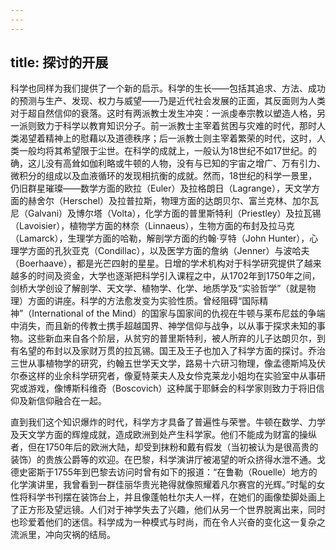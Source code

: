 ```yaml
---
---
---
```

title: 探讨的开展
---




科学也同样为我们提供了一个新的启示。科学的生长——包括其追求、方法、成功的预测与生产、发现、权力与威望——乃是近代社会发展的正面，其反面则为人类对于超自然信仰的衰落。这时有两派教士发生冲突：一派虔奉宗教以塑造人格，另一派则致力于科学以教育知识分子。前一派教士主宰着贫困与灾难的时代，那时人类渴望着精神上的慰藉以及道德秩序；后一派教士则主宰着繁荣的时代，这时，人类一般均将其希望限于尘世。在科学的成就上，一般认为18世纪不如17世纪。的确，这儿没有高耸如伽利略或牛顿的人物，没有与已知的宇宙之增广、万有引力、微积分的组成以及血液循环的发现相抗衡的成就。然而，18世纪的科学一景里，仍旧群星璀璨——数学方面的欧拉（Euler）及拉格朗日（Lagrange），天文学方面的赫舍尔（Herschel）及拉普拉斯，物理方面的达朗贝尔、富兰克林、加尔瓦尼（Galvani）及博尔塔（Volta），化学方面的普里斯特利（Priestley）及拉瓦锡（Lavoisier），植物学方面的林奈（Linnaeus），生物方面的布封及拉马克（Lamarck），生理学方面的哈勒，解剖学方面的约翰·亨特（John Hunter），心理学方面的孔狄亚克（Condillac），以及医学方面的詹纳（Jenner）与波哈夫（Boerhaave），都是光芒四射的星星。日增的学术机构对于科学研究提供了越来越多的时间及资金，大学也逐渐把科学引入课程之中，从1702年到1750年之间，剑桥大学创设了解剖学、天文学、植物学、化学、地质学及“实验哲学”（就是物理）方面的讲座。科学的方法愈发变为实验性质。曾经阻碍“国际精神”（International of the Mind）的国家与国家间的仇视在牛顿与莱布尼兹的争端中消失，而且新的传教士携手超越国界、神学信仰与战争，以从事于探求未知的事物。这些新血来自各个阶层，从贫穷的普里斯特利，被人所弃的儿子达朗贝尔，到有名望的布封以及家财万贯的拉瓦锡。国王及王子也加入了科学方面的探讨。乔治三世从事植物学的研究，约翰五世学天文学，路易十六研习物理，像孟德斯鸠及伏尔泰这样的业余科学研究者，像夏特莱夫人及女伶克莱龙小姐均在实验室中从事研究或游戏，像博斯科维奇（Boscovich）这种属于耶稣会的科学家则致力于将旧信仰及新信仰融合在一起。

直到我们这个知识爆炸的时代，科学方才具备了普遍性与荣誉。牛顿在数学、力学及天文学方面的辉煌成就，造成欧洲到处产生科学家。他们不能成为财富的操纵者，但在1750年后的欧洲大陆，却受到抹粉和戴有假发（当初被认为是很高贵的装饰）的贵族公爵等的欢迎。在巴黎，科学演讲厅被渴望的听众挤得水泄不通。戈德史密斯于1755年到巴黎去访问时曾有如下的报道：“在鲁勒（Rouelle）地方的化学演讲里，我曾看到一群佳丽华贵光艳得就像照耀着凡尔赛宫的光辉。”时髦的女性将科学书刊摆在装饰台上，并且像蓬帕杜尔夫人一样，在她们的画像垫脚处画上了正方形及望远镜。人们对于神学失去了兴趣，他们从另一个世界脱离出来，同时也珍爱着他们的迷信。科学成为一种模式与时尚，而在令人兴奋的变化这一复杂之流派里，冲向灾祸的结局。